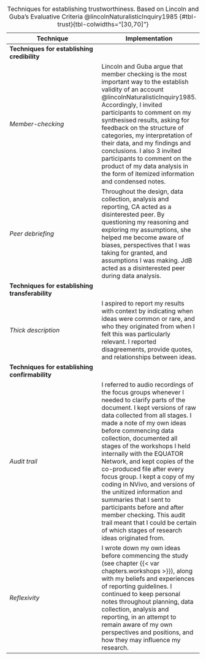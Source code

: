 **Technique**|Implementation
-------------|--------------
**Techniques for establishing credibility**|
*Member-checking*|Lincoln and Guba argue that member checking is the most important way to the establish validity of an account @lincolnNaturalisticInquiry1985. Accordingly, I invited participants to comment on my synthesised results, asking for feedback on the structure of categories, my interpretation of their data, and my findings and conclusions. I also 3 invited participants to comment on the product of my data analysis in the form of itemized information and condensed notes.
*Peer debriefing*|Throughout the design, data collection, analysis and reporting, CA acted as a disinterested peer<!--#ASK true?-->. By questioning my reasoning and exploring my assumptions, she helped me become aware of biases, perspectives that I was taking for granted, and assumptions I was making. JdB acted as a disinterested peer during data analysis.<!--#ASK true?-->
**Techniques for establishing transferability**|
*Thick description*|I aspired to report my results with context by indicating when ideas were common or rare, and who they originated from when I felt this was particularly relevant. I reported disagreements, provide quotes, and relationships between ideas.
**Techniques for establishing confirmability**|
*Audit trail*|I referred to audio recordings of the focus groups whenever I needed to clarify parts of the document<!--#ASK Unsure if this should go here-->. I kept versions of raw data collected from all stages. I made a note of my own ideas before commencing data collection, documented all stages of the workshops I held internally with the EQUATOR Network, and kept copies of the co-produced file after every focus group. I kept a copy of my coding in NVivo, and versions of the unitized information and summaries that I sent to participants before and after member checking. This audit trail meant that I could be certain of which stages of research ideas originated from.
*Reflexivity*|I wrote down my own ideas before commencing the study (see chapter {{< var chapters.workshops >}}), along with my beliefs and experiences of reporting guidelines. I continued to keep personal notes throughout planning, data collection, analysis and reporting, in an attempt to remain aware of my own perspectives and positions, and how they may influence my research.

: Techniques for establishing trustworthiness. Based on Lincoln and Guba's Evaluative Criteria @lincolnNaturalisticInquiry1985 {#tbl-trust}{tbl-colwidths="[30,70]"}

<!-- |**Techniques for establishing dependability**|
|Inquiry audit Could do #ASK. "External audits involve having a researcher not involved in the research process examine both the process and product of the research study.  The purpose is to evaluate the accuracy and evaluate whether or not the findings, interpretations and conclusions are supported by the data."| -->

<!-- 
   * Data reduction and analysis products - including summaries such as condensed notes, unitized informaiton and quantitative summaries and theoretical notes
    * Data reconstruction and synthesis products - including structure of categories (themes, definitions, and relationships), findings and conclusions and a final report including connections to existing literatures and an integration of concepts, relationships, and interpretations

" Definition

This is when data, analytic categories, interpretations and conclusions are tested with members of those groups from whom the data were originally obtained.

This can be done both formally and informally as opportunities for member checks may arise during the normal course of observation and conversation.

Typically, member checking is viewed as a technique for establishing to the validity of an account. 

Lincoln and Guba posit that this is the most crucial technique for establishing credibility.  However, this technique is controversial.

"

* Peer debriefing

Definition

"It is a process of exposing oneself to a disinterested peer in a manner paralleling an analytical sessions and for the purpose of exploring aspects of the inquiry that might otherwise remain only implicit within the inquirer's mind" (Lincoln & Guba, 1985, p. 308)

Purpose of debriefing

through analytical probing a debriefer can help uncover taken for granted biases, perspectives and assumptions on the researcher's part
through this process the researcher can become aware of his/her posture toward data and analysis
this is an opportunity to test and defend emergent hypotheses and see if they seem reasonable and plausible to a disinterested debriefer
provide the researcher with an opportunity for catharsis

Not done: 

* Prolonged Engagement
* Persistent Observation
* Triangulation
* Peer debriefing
* Negative case analysis
* Referential adequacy

kept personal notes 
* Reflexivity: "Reflexivity is an attitude of attending systematically to the context of knowledge construction, especially to the effect of the researcher, at every step of the research process. 

"A researcher's background and position will affect what they choose to investigate, the angle of investigation, the methods judged most adequate for this purpose, the findings considered most appropriate, and the framing and communication of conclusions" (Malterud, 2001, p. 483-484).

The perspective or position of the researcher shapes all research - quantitative, qualitative, even laboratory science."

Not done: 
* triangulation - not done. 
* Confirmability audit (basically same as inquiry audit) -->
